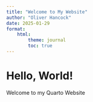 ```yaml
---
title: "Welcome to My Website"
author: "Oliver Hancock"
date: 2025-01-29
format:
    html:
        theme: journal
        toc: true
---
```

# Hello, World!
Welcome to my Quarto Website

